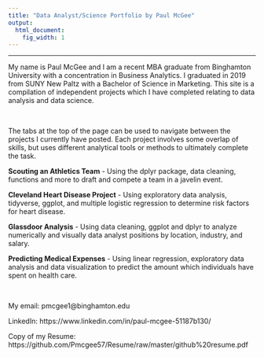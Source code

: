 ```yaml
---
title: "Data Analyst/Science Portfolio by Paul McGee"
output:
  html_document:
    fig_width: 1
---
```


----

My name is Paul McGee and I am a recent MBA graduate from Binghamton University with a concentration in Business Analytics. I graduated in 2019 from SUNY New Paltz with a Bachelor of Science in Marketing. This site is a compilation of independent projects which I have completed relating to data analysis and data science.

&nbsp;  

The tabs at the top of the page can be used to navigate between the projects I currently have posted. Each project involves some overlap of skills, but uses different analytical tools or methods to ultimately complete the task.

**Scouting an Athletics Team** - Using the dplyr package, data cleaning, functions and more to draft and compete a team in a javelin event.

**Cleveland Heart Disease Project** - Using exploratory data analysis, tidyverse, ggplot, and multiple logistic regression to determine risk factors for heart disease.

**Glassdoor Analysis** -  Using data cleaning, ggplot and dplyr to analyze numerically and visually data analyst positions by location, industry, and salary.

**Predicting Medical Expenses** - Using linear regression, exploratory data analysis and data visualization to predict the amount which individuals have spent on health care.

&nbsp;  

My email: pmcgee1@binghamton.edu

LinkedIn: https://www.linkedin.com/in/paul-mcgee-51187b130/

Copy of my Resume: https://github.com/Pmcgee57/Resume/raw/master/github%20resume.pdf 
